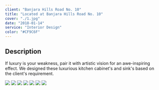```yaml
---
client: "Banjara Hills Road No. 10"
title: "Located at Banjara Hills Road No. 10"
cover: "./1.jpg"
date: "2018-01-14"
service: "Interior Design"
color: "#CF9C6F"
---
```

## Description

If luxury is your weakness, pair it with artistic vision for an awe-inspiring effect. We designed these luxurious kitchen cabinet's and sink's based on the client's requirement.

![](./images/1.jpg)
![](./images/2.jpg)
![](./images/3.jpg)
![](./images/4.jpg)
![](./images/5.jpg)
![](./images/6.jpg)
![](./images/7.jpg)

